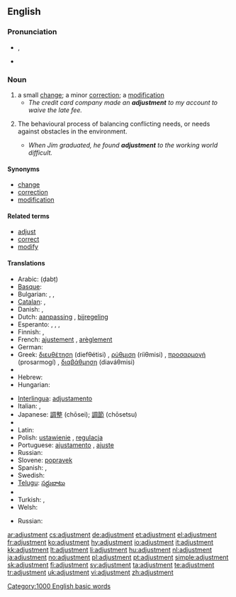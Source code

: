 ==English==
{{wikipedia}}

===Pronunciation===
* {{IPA|/əˈdʒʌst.mənt/}}, {{SAMPA|/@"dZVst.m@nt/}}
* {{audio|en-us-adjustment.ogg|Audio (US)}}

===Noun===
{{en-noun}}

# a small [[change]]; a minor [[correction]]; a [[modification]]
#* ''The credit card company made an '''adjustment''' to my account to waive the late fee.''
# {{psychology}} The behavioural process of balancing conflicting needs, or needs against obstacles in the environment.
#*''When Jim graduated, he found '''adjustment''' to the working world difficult.''

====Synonyms====
* [[change]]
* [[correction]]
* [[modification]]

====Related terms====
* [[adjust]]
* [[correct]]
* [[modify]]

====Translations====
{{trans-top|small change}}
* Arabic: {{Arab|[[ضبط]]}} (ḍabṭ) {{m}}
* [[Basque]]: {{t|eu|egokitze|xs=Basque}}
* Bulgarian: {{t|bg|нагласяване}},  {{t|bg|приспособяване}},  {{t|bg|настройка}}
* [[Catalan]]: {{t|ca|ajust|m}}, {{t|ca|ajustment|m}}
* Danish: {{t|da|justering|c}}, {{t|da|tilpasning|c}}
* Dutch: [[aanpassing]] {{f}}, [[bijregeling]] {{f}}
* Esperanto: {{t-|eo|adapto|xs=Esperanto}},  {{t|eo|akomodo|xs=Esperanto}},  {{t|eo|alĝustigo|xs=Esperanto}},  {{t|eo|ĝustigo|xs=Esperanto}}
* Finnish: {{t-|fi|säätö}}, {{t-|fi|hienosäätö}}
* French: [[ajustement]] {{m}}, [[arèglement]] {{m}}
* German: {{t+|de|Anpassung|f}}
* Greek: [[διευθέτηση]] (diefθétisi) {{f}}, [[ρύθμιση]] (ríiθmisi) {{f}}, [[προσαρμογή]] (prosarmogí) {{f}}, [[διαβάθμηση]] (diaváθmisi) {{f}}
* {{trreq|Guarani}}
* Hebrew: {{t+|he|כוון|m|alt=כִּוּוּן}}
* Hungarian: {{t|hu|beállítás}}
{{trans-mid}}
* [[Interlingua]]: [[adjustamento]]
* Italian: {{t+|it|adattamento|m}}, {{t+|it|inserimento|m}}
* Japanese: [[調整]] (chōsei); [[調節]] (chōsetsu)
* {{trreq|ko}}
* Latin: {{t-|la|accommodatio|f|alt=accommodātiō}}
* Polish: [[ustawienie]] {{n}}, [[regulacja]] {{f}}
* Portuguese: [[ajustamento]] {{m}}, [[ajuste]] {{m}}
* Russian: {{t|ru|юстировка|f|tr=justiróvka}}
* Slovene: [[popravek]] {{m}}
* Spanish: {{t-|es|ajuste|m}}, {{t|es|modificación|f}}
* Swedish: {{t|sv|justering|c}}
* [[Telugu]]: [[సర్దుబాటు]]
* {{trreq|tpn}}
* Turkish: {{t|tr|ayarlama}},  {{t|tr|ayar}}
* Welsh: {{t|cy|cyweiriad|m|xs=Welsh}}
{{trans-bottom}}

{{trans-top|(psychology) The behavioural process of balancing conflicting needs, or needs against obstacles in the environment}}
* Russian: {{t+|ru|адаптация|f}}
{{trans-mid}}
{{trans-bottom}}

[[Category:1000 English basic words]]

[[ar:adjustment]]
[[cs:adjustment]]
[[de:adjustment]]
[[et:adjustment]]
[[el:adjustment]]
[[fr:adjustment]]
[[ko:adjustment]]
[[hy:adjustment]]
[[io:adjustment]]
[[it:adjustment]]
[[kk:adjustment]]
[[lt:adjustment]]
[[li:adjustment]]
[[hu:adjustment]]
[[nl:adjustment]]
[[ja:adjustment]]
[[no:adjustment]]
[[pl:adjustment]]
[[pt:adjustment]]
[[simple:adjustment]]
[[sk:adjustment]]
[[fi:adjustment]]
[[sv:adjustment]]
[[ta:adjustment]]
[[te:adjustment]]
[[tr:adjustment]]
[[uk:adjustment]]
[[vi:adjustment]]
[[zh:adjustment]]